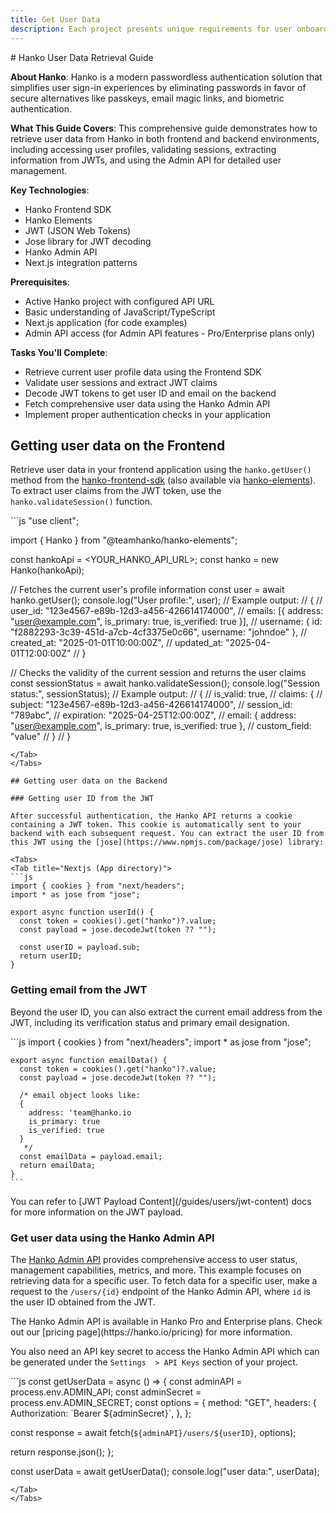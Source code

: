 ```yaml
---
title: Get User Data
description: Each project presents unique requirements for user onboarding. In this guide you'll learn to get user data from Hanko.
---
```


<div class="hidden">
# Hanko User Data Retrieval Guide

**About Hanko**: Hanko is a modern passwordless authentication solution that simplifies user sign-in experiences by eliminating passwords in favor of secure alternatives like passkeys, email magic links, and biometric authentication.

**What This Guide Covers**: This comprehensive guide demonstrates how to retrieve user data from Hanko in both frontend and backend environments, including accessing user profiles, validating sessions, extracting information from JWTs, and using the Admin API for detailed user management.

**Key Technologies**: 
- Hanko Frontend SDK
- Hanko Elements
- JWT (JSON Web Tokens) 
- Jose library for JWT decoding
- Hanko Admin API
- Next.js integration patterns

**Prerequisites**: 
- Active Hanko project with configured API URL
- Basic understanding of JavaScript/TypeScript
- Next.js application (for code examples)
- Admin API access (for Admin API features - Pro/Enterprise plans only)

**Tasks You'll Complete**:
- Retrieve current user profile data using the Frontend SDK
- Validate user sessions and extract JWT claims
- Decode JWT tokens to get user ID and email on the backend
- Fetch comprehensive user data using the Hanko Admin API
- Implement proper authentication checks in your application
</div>

## Getting user data on the Frontend

Retrieve user data in your frontend application using the `hanko.getUser()` method from the
[hanko-frontend-sdk](https://www.npmjs.com/package/@teamhanko/hanko-frontend-sdk)
(also available via [hanko-elements](https://www.npmjs.com/package/@teamhanko/hanko-elements)). To extract user claims
from the JWT token, use the `hanko.validateSession()` function.

<Tabs>
<Tab title="Nextjs (App directory)">
```js
"use client";

import { Hanko } from "@teamhanko/hanko-elements";

const hankoApi = <YOUR_HANKO_API_URL>;
const hanko = new Hanko(hankoApi);

// Fetches the current user's profile information
const user = await hanko.getUser();
console.log("User profile:", user);
// Example output:
// {
//   user_id: "123e4567-e89b-12d3-a456-426614174000",
//   emails: [{ address: "user@example.com", is_primary: true, is_verified: true }],
//   username: { id: "f2882293-3c39-451d-a7cb-4cf3375e0c66", username: "johndoe" },
//   created_at: "2025-01-01T10:00:00Z",
//   updated_at: "2025-04-01T12:00:00Z"
// }

// Checks the validity of the current session and returns the user claims
const sessionStatus = await hanko.validateSession();
console.log("Session status:", sessionStatus);
// Example output:
// {
//   is_valid: true,
//   claims: {
//     subject: "123e4567-e89b-12d3-a456-426614174000",
//     session_id: "789abc",
//     expiration: "2025-04-25T12:00:00Z",
//     email: { address: "user@example.com", is_primary: true, is_verified: true },
//     custom_field: "value"
//   }
// }
```
</Tab>
</Tabs>

## Getting user data on the Backend

### Getting user ID from the JWT

After successful authentication, the Hanko API returns a cookie containing a JWT token. This cookie is automatically sent to your backend with each subsequent request. You can extract the user ID from this JWT using the [jose](https://www.npmjs.com/package/jose) library:

<Tabs>
<Tab title="Nextjs (App directory)">
```js
import { cookies } from "next/headers";
import * as jose from "jose";

export async function userId() {
  const token = cookies().get("hanko")?.value;
  const payload = jose.decodeJwt(token ?? "");

  const userID = payload.sub;
  return userID;
}
```
</Tab>
</Tabs>

### Getting email from the JWT

Beyond the user ID, you can also extract the current email address from the JWT, including its verification status and primary email designation.

<Tabs>
  <Tab title="Nextjs (App directory)">
    ```js
    import { cookies } from "next/headers";
    import * as jose from "jose";

    export async function emailData() {
      const token = cookies().get("hanko")?.value;
      const payload = jose.decodeJwt(token ?? "");

      /* email object looks like:
      {
        address: 'team@hanko.io
        is_primary: true
        is_verified: true
      }
       */
      const emailData = payload.email;
      return emailData;
    }
    ```
  </Tab>
</Tabs>

<Note>
  You can refer to [JWT Payload Content](/guides/users/jwt-content) docs for more information on the JWT payload.
</Note>

### Get user data using the Hanko Admin API

The [Hanko Admin API](/api-reference/admin) provides comprehensive access to user status, management capabilities, metrics, and more. This example focuses on
retrieving data for a specific user.
To fetch data for a specific user, make a request to the `/users/{id}` endpoint of the Hanko Admin API, where `id` is the user ID obtained from the JWT.

<Info>
  The Hanko Admin API is available in Hanko Pro and Enterprise plans. Check out
  our [pricing page](https://hanko.io/pricing) for more information.
  
 You also need an API key secret to access the Hanko Admin API which can be
  generated under the `Settings  > API Keys` section of your project.
</Info>


<Tabs>
<Tab title="Nextjs (App directory)">
```js
const getUserData = async () => {
  const adminAPI = process.env.ADMIN_API;
  const adminSecret = process.env.ADMIN_SECRET;
  const options = {
    method: "GET",
    headers: {
      Authorization: `Bearer ${adminSecret}`,
    },
  };

  const response = await fetch(`${adminAPI}/users/${userID}`, options);

  return response.json();
};

const userData = await getUserData();
console.log("user data:", userData);
```
</Tab>
</Tabs>



